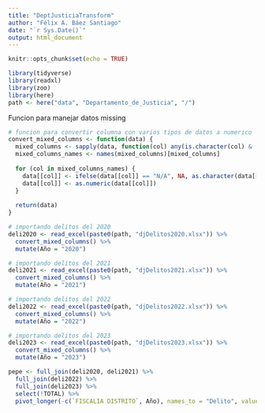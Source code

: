 ```yaml
---
title: "DeptJusticiaTransform"
author: "Félix A. Báez Santiago"
date: "`r Sys.Date()`"
output: html_document
---
```


```r
knitr::opts_chunk$set(echo = TRUE)
```

```r
library(tidyverse)
library(readxl)
library(zoo)
library(here)
path <- here("data", "Departamento_de_Justicia", "/")
```

Funcion para manejar datos missing
```r
# funcion para convertir columna con varios tipos de datos a numerico
convert_mixed_columns <- function(data) {
  mixed_columns <- sapply(data, function(col) any(is.character(col) & !is.na(as.numeric(col))))
  mixed_columns_names <- names(mixed_columns)[mixed_columns]
  
  for (col in mixed_columns_names) {
    data[[col]] <- ifelse(data[[col]] == "N/A", NA, as.character(data[[col]]))
    data[[col]] <- as.numeric(data[[col]])
  }
  
  return(data)
}
```

```r
# importando delitos del 2020
deli2020 <- read_excel(paste0(path, "djDelitos2020.xlsx")) %>% 
  convert_mixed_columns() %>%
  mutate(Año = "2020")

# importando delitos del 2021
deli2021 <- read_excel(paste0(path, "djDelitos2021.xlsx")) %>% 
  convert_mixed_columns() %>%
  mutate(Año = "2021")

# importando delitos del 2022
deli2022 <- read_excel(paste0(path, "djDelitos2022.xlsx")) %>% 
  convert_mixed_columns() %>%
  mutate(Año = "2022")

# importando delitos del 2023
deli2023 <- read_excel(paste0(path, "djDelitos2023.xlsx")) %>% 
  convert_mixed_columns() %>%
  mutate(Año = "2023")

pepe <- full_join(deli2020, deli2021) %>% 
  full_join(deli2022) %>%
  full_join(deli2023) %>%
  select(!TOTAL) %>%
  pivot_longer(-c(`FISCALIA DISTRITO`, Año), names_to = "Delito", values_to = "Numero de Casos")
```

